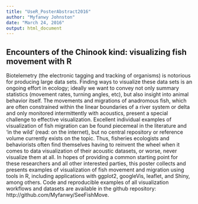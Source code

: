```yaml
---
title: "UseR_PosterAbstract2016"
author: "Myfanwy Johnston"
date: "March 24, 2016"
output: html_document
---
```



## Encounters of the Chinook kind: visualizing fish movement with R

Biotelemetry (the electronic tagging and tracking of organisms) is notorious for producing large data sets.  Finding ways to visualize these data sets is an ongoing effort in ecology; ideally we want to convey not only summary statistics (movement rates, turning angles, etc), but also insight into animal behavior itself.  The movements and migrations of anadromous fish, which are often constrained within the linear boundaries of a river system or delta and only monitored intermittently with acoustics, present a special challenge to effective visualization.  Excellent individual examples of visualization of fish migration can be found piecemeal in the literature and 'in the wild' (read: on the internet), but no central repository or reference volume currently exists on the topic.  Thus, fisheries ecologists and behaviorists often find themselves having to reinvent the wheel when it comes to data visualization of their acoustic datasets, or worse, never visualize them at all.  In hopes of providing a common starting point for these researchers and all other interested parties, this poster collects and presents examples of visualization of fish movement and migration using tools in R, including applications with ggplot2, googleVis, leaflet, and Shiny, among others.  Code and reproducible examples of all visualization workflows and datasets are available in the github repository: http://github.com/Myfanwy/SeeFishMove.
